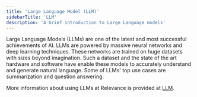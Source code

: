 ```yaml
---
title: 'Large Language Model (LLM)'
sidebarTitle: 'LLM'
description: 'A brief introduction to Large Language models'
---
```


Large Language Models (LLMs) are one of the latest and most successful achievements of AI.
LLMs are powered by massive neural networks and deep learning techniques. These networks are
trained on huge datasets with sizes beyond imagination.
Such a dataset and the state of the art hardware and software have enable these models to 
accurately understand and generate natural language. Some of LLMs' top use cases are summarization
and question answering.


More information about using LLMs at Relevance is provided at [LLM](/custom-tools/tool-steps/llms/llm).